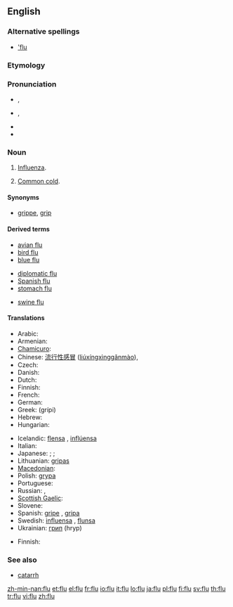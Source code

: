 ==English==
{{wikipedia|Influenza}}

===Alternative spellings===
* [['flu]] {{qualifier|dated}}

===Etymology===
{{abbreviation of|influenza}}

===Pronunciation===
* {{a|UK}} {{IPA|/fluː/}}, {{SAMPA|/flu:/}}
* {{a|Aus}} {{IPA|/flʉː/}}, {{SAMPA|/fl}:/}}
* {{audio|en-us-flu.ogg|Audio (US)}}
* {{homophones|flew|flue}}

===Noun===
{{en-noun}}

# [[influenza|Influenza]].
# {{informal}} [[common cold|Common cold]].

====Synonyms====
* {{sense|influenza}} [[grippe]], [[grip]]

====Derived terms====
{{rel-top3|Terms derived from ''flu''}}
* [[avian flu]]
* [[bird flu]]
* [[blue flu]]
{{rel-mid3}}
* [[diplomatic flu]]
* [[Spanish flu]]
* [[stomach flu]]
{{rel-mid3}}
* [[swine flu]]
{{rel-bottom}}

====Translations====
{{trans-top|influenza}}
* Arabic: {{t|ar|إنفلونزا|f|tr='influwinzaa|sc=Arab}}
* Armenian: {{t-|hy|գրիպ|tr=grip|sc=Armn|xs=Armenian}}
* [[Chamicuro]]: {{tø|ccc|e'tes̈huli}}
* Chinese: [[流行性感冒]] ([[liúxíngxìnggǎnmào]]), {{t|zh|流感|tr=liúgǎn|sc=Hani}}
* Czech: {{t-|cs|chřipka|f}}
* Danish: {{t-|da|influenza|c}}
* Dutch: {{t+|nl|griep|f}}
* Finnish: {{t+|fi|influenssa}}
* French: {{t+|fr|grippe|f}}
* German: {{t+|de|Grippe|f}}
* Greek: {{t+|el|γρίπη|f|sc=Grek}} (grípi)
* Hebrew: {{t|he|שפעת|f|tr=shapa'at|sc=Hebr}}
* Hungarian: {{t+|hu|influenza}}
{{trans-mid}}
* Icelandic: [[flensa]] {{f}}, [[inflúensa]] {{f}}
* Italian: {{t+|it|influenza|f}}
* Japanese: {{qualifier|general}} {{t+|ja|風邪|tr=kaze|sc=Jpan}}; {{qualifier|detailed}} {{t|ja|ウイルス性の風邪|tr=uirusu-sei no kaze|sc=Jpan}}; {{qualifier|medical}} {{t+|ja|流行性感冒|tr=ryūkōsē-kanbō|sc=Jpan}}
* Lithuanian: [[gripas]] {{m}}
* [[Macedonian]]: {{t|mk|грип|m|tr=grip|sc=Cyrl}}
* Polish: [[grypa]] {{f}}
* Portuguese: {{t|pt|gripe|f}}
* Russian: {{t|ru|грипп|m|tr=gripp|sc=Cyrl}},  {{t|ru|инфлюэнца|f|tr=infljuénca|sc=Cyrl}}
* [[Scottish Gaelic]]: {{t-|gd|cnatan mòr|m|xs=Scottish Gaelic}}
* Slovene: {{t+|sl|gripa|f}}
* Spanish: [[gripe]] {{f}}, [[gripa]] {{f}} {{italbrac|Colombia|Mexico}}
* Swedish: [[influensa]] {{c}}, [[flunsa]] {{c}}
* Ukrainian: [[грип]] {{m}} (hryp)
{{trans-bottom}}

{{trans-top|colloquial: common cold}}
* Finnish: {{t-|fi|flunssa}}
{{trans-mid}}
{{trans-bottom}}

===See also===
* [[catarrh]]

[[zh-min-nan:flu]]
[[et:flu]]
[[el:flu]]
[[fr:flu]]
[[io:flu]]
[[it:flu]]
[[lo:flu]]
[[ja:flu]]
[[pl:flu]]
[[fi:flu]]
[[sv:flu]]
[[th:flu]]
[[tr:flu]]
[[vi:flu]]
[[zh:flu]]